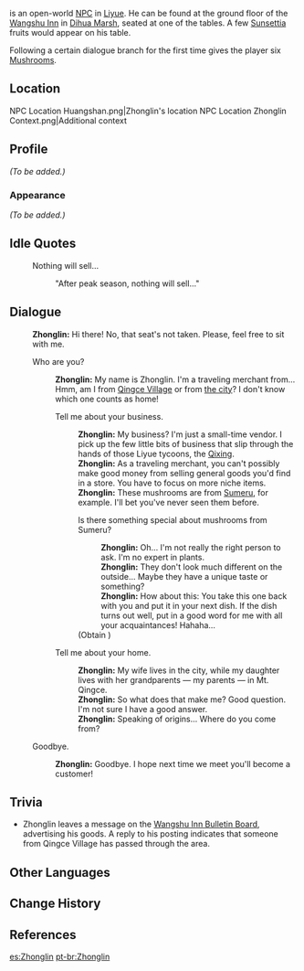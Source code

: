 {{Meta
<!-- REMOVE THIS TEMPLATE AFTER ADDING MISSING INFO -->
|missing_NPC_profile  = yes
}}
{{About|the NPC at Wangshu Inn|the playable character|Zhongli}}
{{Character Infobox
|image            = NPC Zhonglin.png
|voiceEN          = [https://brentmukai.com/ Brent Mukai]<ref name="Brent Mukai">Twitter: [https://twitter.com/brentmukai/status/1356689536948953092 EN VA Self Announcement] ([https://web.archive.org/web/20210202194310/https://twitter.com/brentmukai/status/1356689536948953092 Archived])</ref>
|type             = Open-World NPC
|region           = Liyue
|location         = Liyue
|title            = Traveling Merchant
|dialoguereward   = {{Card|Mushroom|6}}
}}
{{Lang|'''Zhonglin'''|zh=仲林|zh_rm=Zhònglín}} is an open-world [[NPC]] in [[Liyue]]. He can be found at the ground floor of the [[Wangshu Inn]] in [[Dihua Marsh]], seated at one of the tables. A few [[Sunsettia]] fruits would appear on his table.

Following a certain dialogue branch for the first time gives the player six [[Mushroom]]s.

==Location==
<gallery>
NPC Location Huangshan.png|Zhonglin's location
NPC Location Zhonglin Context.png|Additional context
</gallery>

==Profile==
<!-- detailed story/lore information goes here -->
''(To be added.)''

===Appearance===
''(To be added.)''

==Idle Quotes==
{{Dialogue Start}}
:{{DIcon|Idle}} Nothing will sell...
::{{A|VO Zhonglin 01.ogg}} "After peak season, nothing will sell..."
{{Dialogue End}}

==Dialogue==
{{Dialogue Start}}
:'''Zhonglin:''' Hi there! No, that seat's not taken. Please, feel free to sit with me.
:{{DIcon}} Who are you?
::'''Zhonglin:''' My name is Zhonglin. I'm a traveling merchant from... Hmm, am I from [[Qingce Village]] or from [[Liyue Harbor|the city]]? I don't know which one counts as home!
::{{DIcon}} Tell me about your business.
:::'''Zhonglin:''' My business? I'm just a small-time vendor. I pick up the few little bits of business that slip through the hands of those Liyue tycoons, the [[Qixing]].
:::'''Zhonglin:''' As a traveling merchant, you can't possibly make good money from selling general goods you'd find in a store. You have to focus on more niche items.
:::'''Zhonglin:''' These mushrooms are from [[Sumeru]], for example. I'll bet you've never seen them before.
:::{{DIcon|Reward}} Is there something special about mushrooms from Sumeru?
::::'''Zhonglin:''' Oh... I'm not really the right person to ask. I'm no expert in plants.
::::'''Zhonglin:''' They don't look much different on the outside... Maybe they have a unique taste or something?
::::'''Zhonglin:''' How about this: You take this one back with you and put it in your next dish. If the dish turns out well, put in a good word for me with all your acquaintances! Hahaha...
:::;(Obtain {{Item|Mushroom|20|x=6}})
::{{DIcon}} Tell me about your home.
:::'''Zhonglin:''' My wife lives in the city, while my daughter lives with her grandparents &mdash; my parents &mdash; in Mt. Qingce.
:::'''Zhonglin:''' So what does that make me? Good question. I'm not sure I have a good answer.
:::'''Zhonglin:''' Speaking of origins... Where do you come from?
:{{DIcon}} Goodbye.
::'''Zhonglin:''' Goodbye. I hope next time we meet you'll become a customer!
{{Dialogue End}}

==Trivia==
* Zhonglin leaves a message on the [[Wangshu Inn Bulletin Board#Zhonglin's Message|Wangshu Inn Bulletin Board]], advertising his goods. A reply to his posting indicates that someone from Qingce Village has passed through the area.

==Other Languages==
{{Other Languages
|default_hidden = 1
|en      = Zhonglin
|zhs     = 仲林
|zhs_rm  = Zhònglín
|zht     = 仲林
|zht_rm  = Zhònglín
|ja      = 仲林
|ja_rm   = Chuurin{{Assumed}}
|ko      = 충림
|ko_rm   = Chungrim
|es      = Zhonglin
|fr      = Zhonglin
|ru      = Чжун Линь
|th      = Zhonglin
|vi      = Zhonglin
|de      = Zhonglin
|id      = Zhonglin
|pt      = Zhonglin
|tr      = Zhonglin
|it      = Zhonglin
}}

==Change History==
{{Change History|1.0}}

==References==
{{Reflist}}

[[es:Zhonglin]]
[[pt-br:Zhonglin]]